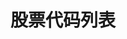 ---
title: '股票代码列表'
openapi: '/api-reference/market-data/stocks/zh/openapi.yaml GET /market-data/v1/stocks/tickers'
---